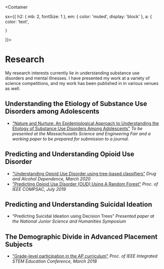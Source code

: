 
<Meta title='Research' />

<Container
  
  sx={{
    h2: { mb: 2, fontSize: 1 },
    em: { color: 'muted', display: 'block' },
    a: {
      color: 'text',
      
    }
  }}>

# Research

<Description>
  My research interests currently lie in understanding substance use disorders
  and mental illnesses. I have presented my work at a variety of science
  competitions, and my work has been published in in various venues as well.
</Description>

## Understanding the Etiology of Substance Use Disorders among Adolescents

- ["Nature and Nurture: An Epidemiological Approach to Understanding the Etiology of Substance Use Disorders Among Adolescents"](https://drive.google.com/file/d/1YQ4q7meKBvRrOKHLzdFO9OjhdYpsjxAN/view?usp=sharing)
  _To be presented at the Massachusetts Science and Engineering Fair and a working paper to be prepared for submission to a journal._

## Predicting and Understanding Opioid Use Disorder

- ["Understanding Opioid Use Disorder using tree-based classifiers”](https://doi.org/10.1016/j.drugalcdep.2020.107839)
  _Drug and Alcohol Dependence, March 2020_
- ["Predicting Opioid Use Disorder (OUD) Using A Random Forest"](https://doi.org/10.1109/COMPSAC.2019.00161)
  _Proc. of IEEE COMPSAC, July 2019_

## Predicting and Understanding Suicidal Ideation

- “Predicting Suicidal Ideation using Decision Trees”
  _Presented paper at the National Junior Science and Humanities Symposium_

## The Demographic Divide in Advanced Placement Subjects

- ["Grade-level participation in the AP curriculum"](https://doi.org/10.1109/ISECon.2018.8340512)
  _Proc. of IEEE Integrated STEM Education Conference, March 2018_

</Container>
